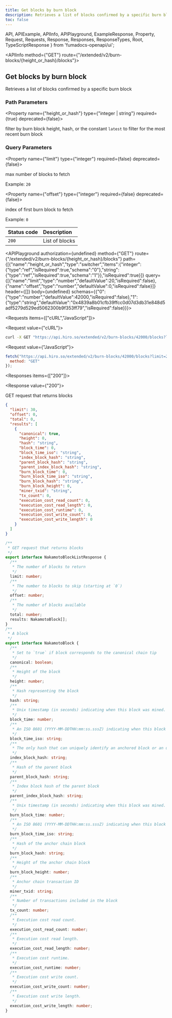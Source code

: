 ```yaml
---
title: Get blocks by burn block
description: Retrieves a list of blocks confirmed by a specific burn block.
toc: false
---
```


  API,
  APIExample,
  APIInfo,
  APIPlayground,
  ExampleResponse,
  Property,
  Request,
  Requests,
  Response,
  Responses,
  ResponseTypes,
  Root,
  TypeScriptResponse
} from 'fumadocs-openapi/ui';

<Root baseUrl="https://api.hiro.so">

<API>

<APIInfo method={"GET"} route={"/extended/v2/burn-blocks/{height_or_hash}/blocks"}>

## Get blocks by burn block

Retrieves a list of blocks confirmed by a specific burn block

### Path Parameters

<Property name={"height_or_hash"} type={"integer | string"} required={true} deprecated={false}>

filter by burn block height, hash, or the constant `latest` to filter for the most recent burn block

</Property>

### Query Parameters

<Property name={"limit"} type={"integer"} required={false} deprecated={false}>

max number of blocks to fetch

<span>Example: `20`</span>

</Property>

<Property name={"offset"} type={"integer"} required={false} deprecated={false}>

index of first burn block to fetch

<span>Example: `0`</span>

</Property>

| Status code | Description |
| :------ | :------ |
| `200` | List of blocks |

<APIPlayground authorization={undefined} method={"GET"} route={"/extended/v2/burn-blocks/{height_or_hash}/blocks"} path={[{"name":"height_or_hash","type":"switcher","items":{"integer":{"type":"ref","isRequired":true,"schema":"0"},"string":{"type":"ref","isRequired":true,"schema":"1"}},"isRequired":true}]} query={[{"name":"limit","type":"number","defaultValue":20,"isRequired":false},{"name":"offset","type":"number","defaultValue":0,"isRequired":false}]} header={[]} body={undefined} schemas={{"0":{"type":"number","defaultValue":42000,"isRequired":false},"1":{"type":"string","defaultValue":"0x4839a8b01cfb39ffcc0d07d3db31e848d5adf5279d529ed5062300b9f353ff79","isRequired":false}}}>

</APIPlayground>

</APIInfo>

<APIExample>

<Requests items={["cURL","JavaScript"]}>

<Request value={"cURL"}>

```bash
curl -X GET "https://api.hiro.so/extended/v2/burn-blocks/42000/blocks?limit=20&offset=0"
```

</Request>

<Request value={"JavaScript"}>

```js
fetch("https://api.hiro.so/extended/v2/burn-blocks/42000/blocks?limit=20&offset=0", {
  method: "GET"
});
```

</Request>

</Requests>

<Responses items={["200"]}>

<Response value={"200"}>

GET request that returns blocks

<ResponseTypes>

<ExampleResponse>

```json
{
  "limit": 30,
  "offset": 0,
  "total": 0,
  "results": [
    {
      "canonical": true,
      "height": 0,
      "hash": "string",
      "block_time": 0,
      "block_time_iso": "string",
      "index_block_hash": "string",
      "parent_block_hash": "string",
      "parent_index_block_hash": "string",
      "burn_block_time": 0,
      "burn_block_time_iso": "string",
      "burn_block_hash": "string",
      "burn_block_height": 0,
      "miner_txid": "string",
      "tx_count": 0,
      "execution_cost_read_count": 0,
      "execution_cost_read_length": 0,
      "execution_cost_runtime": 0,
      "execution_cost_write_count": 0,
      "execution_cost_write_length": 0
    }
  ]
}
```

</ExampleResponse>

<TypeScriptResponse>

```ts
/**
 * GET request that returns blocks
 */
export interface NakamotoBlockListResponse {
  /**
   * The number of blocks to return
   */
  limit: number;
  /**
   * The number to blocks to skip (starting at `0`)
   */
  offset: number;
  /**
   * The number of blocks available
   */
  total: number;
  results: NakamotoBlock[];
}
/**
 * A block
 */
export interface NakamotoBlock {
  /**
   * Set to `true` if block corresponds to the canonical chain tip
   */
  canonical: boolean;
  /**
   * Height of the block
   */
  height: number;
  /**
   * Hash representing the block
   */
  hash: string;
  /**
   * Unix timestamp (in seconds) indicating when this block was mined.
   */
  block_time: number;
  /**
   * An ISO 8601 (YYYY-MM-DDTHH:mm:ss.sssZ) indicating when this block was mined.
   */
  block_time_iso: string;
  /**
   * The only hash that can uniquely identify an anchored block or an unconfirmed state trie
   */
  index_block_hash: string;
  /**
   * Hash of the parent block
   */
  parent_block_hash: string;
  /**
   * Index block hash of the parent block
   */
  parent_index_block_hash: string;
  /**
   * Unix timestamp (in seconds) indicating when this block was mined.
   */
  burn_block_time: number;
  /**
   * An ISO 8601 (YYYY-MM-DDTHH:mm:ss.sssZ) indicating when this block was mined.
   */
  burn_block_time_iso: string;
  /**
   * Hash of the anchor chain block
   */
  burn_block_hash: string;
  /**
   * Height of the anchor chain block
   */
  burn_block_height: number;
  /**
   * Anchor chain transaction ID
   */
  miner_txid: string;
  /**
   * Number of transactions included in the block
   */
  tx_count: number;
  /**
   * Execution cost read count.
   */
  execution_cost_read_count: number;
  /**
   * Execution cost read length.
   */
  execution_cost_read_length: number;
  /**
   * Execution cost runtime.
   */
  execution_cost_runtime: number;
  /**
   * Execution cost write count.
   */
  execution_cost_write_count: number;
  /**
   * Execution cost write length.
   */
  execution_cost_write_length: number;
}
```

</TypeScriptResponse>

</ResponseTypes>

</Response>

</Responses>

</APIExample>

</API>

</Root>
